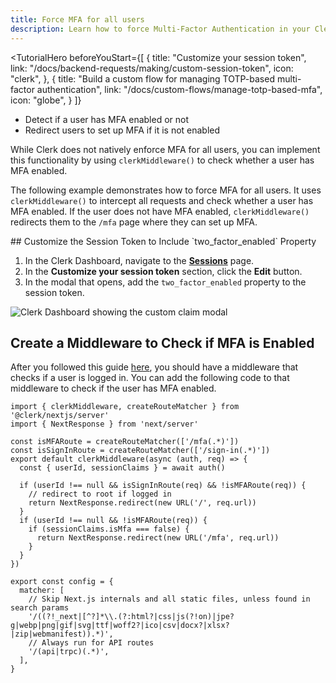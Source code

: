 ```yaml
---
title: Force MFA for all users
description: Learn how to force Multi-Factor Authentication in your Clerk application.
---
```


<TutorialHero
  beforeYouStart={[
    {
      title: "Customize your session token",
      link: "/docs/backend-requests/making/custom-session-token",
      icon: "clerk",
    },
    {
      title: "Build a custom flow for managing TOTP-based multi-factor authentication",
      link: "/docs/custom-flows/manage-totp-based-mfa",
      icon: "globe",
    }
  ]}
>
  - Detect if a user has MFA enabled or not
  - Redirect users to set up MFA if it is not enabled
</TutorialHero>

While Clerk does not natively enforce MFA for all users, you can implement this functionality by using `clerkMiddleware()` to check whether a user has MFA enabled.

The following example demonstrates how to force MFA for all users. It uses `clerkMiddleware()` to intercept all requests and check whether a user has MFA enabled. If the user does not have MFA enabled, `clerkMiddleware()` redirects them to the `/mfa` page where they can set up MFA.

<Steps>
  ## Customize the Session Token to Include `two_factor_enabled` Property

  1. In the Clerk Dashboard, navigate to the [**Sessions**](https://dashboard.clerk.com/last-active?path=sessions) page.
  1. In the **Customize your session token** section, click the **Edit** button.
  1. In the modal that opens, add the `two_factor_enabled` property to the session token.

  ![Clerk Dashboard showing the custom claim modal](/docs/images/guides/force-mfa/edit-custom-session-token.png)

  ## Create a Middleware to Check if MFA is Enabled

  After you followed this guide [here](/docs/backend-requests/making/custom-session-token), you should have a middleware that checks if a user is logged in. You can add the following code to that middleware to check if the user has MFA enabled.

  ```tsx {{ filename: 'middleware.ts', collapsible: true }}
  import { clerkMiddleware, createRouteMatcher } from '@clerk/nextjs/server'
  import { NextResponse } from 'next/server'

  const isMFARoute = createRouteMatcher(['/mfa(.*)'])
  const isSignInRoute = createRouteMatcher(['/sign-in(.*)'])
  export default clerkMiddleware(async (auth, req) => {
    const { userId, sessionClaims } = await auth()

    if (userId !== null && isSignInRoute(req) && !isMFARoute(req)) {
      // redirect to root if logged in
      return NextResponse.redirect(new URL('/', req.url))
    }
    if (userId !== null && !isMFARoute(req)) {
      if (sessionClaims.isMfa === false) {
        return NextResponse.redirect(new URL('/mfa', req.url))
      }
    }
  })

  export const config = {
    matcher: [
      // Skip Next.js internals and all static files, unless found in search params
      '/((?!_next|[^?]*\\.(?:html?|css|js(?!on)|jpe?g|webp|png|gif|svg|ttf|woff2?|ico|csv|docx?|xlsx?|zip|webmanifest)).*)',
      // Always run for API routes
      '/(api|trpc)(.*)',
    ],
  }
  ```
</Steps>
